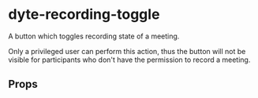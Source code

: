 # dyte-recording-toggle

A button which toggles recording state of a meeting.

Only a privileged user can perform this action,
thus the button will not be visible for participants
who don't have the permission to record a meeting.

## Props

<PropsTable of="dyte-recording-toggle" />
